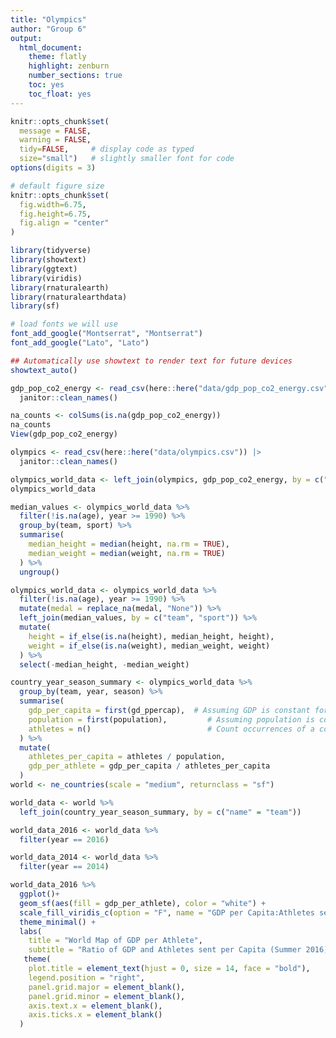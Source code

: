 ```yaml
---
title: "Olympics"
author: "Group 6"
output:
  html_document:
    theme: flatly
    highlight: zenburn
    number_sections: true
    toc: yes
    toc_float: yes
---
```


```r
knitr::opts_chunk$set(
  message = FALSE, 
  warning = FALSE, 
  tidy=FALSE,     # display code as typed
  size="small")   # slightly smaller font for code
options(digits = 3)

# default figure size
knitr::opts_chunk$set(
  fig.width=6.75, 
  fig.height=6.75,
  fig.align = "center"
)
```

```r
library(tidyverse)
library(showtext)
library(ggtext)
library(viridis)
library(rnaturalearth)
library(rnaturalearthdata)
library(sf)
```


```r
# load fonts we will use
font_add_google("Montserrat", "Montserrat") 
font_add_google("Lato", "Lato")

## Automatically use showtext to render text for future devices
showtext_auto()

gdp_pop_co2_energy <- read_csv(here::here("data/gdp_pop_co2_energy.csv")) |> 
  janitor::clean_names() 

na_counts <- colSums(is.na(gdp_pop_co2_energy))
na_counts
View(gdp_pop_co2_energy)
```


```r
olympics <- read_csv(here::here("data/olympics.csv")) |> 
  janitor::clean_names() 
```

```r
olympics_world_data <- left_join(olympics, gdp_pop_co2_energy, by = c("team" = "country", "year"))
olympics_world_data

```


```r
median_values <- olympics_world_data %>%
  filter(!is.na(age), year >= 1990) %>%
  group_by(team, sport) %>%
  summarise(
    median_height = median(height, na.rm = TRUE),
    median_weight = median(weight, na.rm = TRUE)
  ) %>% 
  ungroup()

olympics_world_data <- olympics_world_data %>%
  filter(!is.na(age), year >= 1990) %>%
  mutate(medal = replace_na(medal, "None")) %>%
  left_join(median_values, by = c("team", "sport")) %>%
  mutate(
    height = if_else(is.na(height), median_height, height),
    weight = if_else(is.na(weight), median_weight, weight)
  ) %>%
  select(-median_height, -median_weight)

```





```r
country_year_season_summary <- olympics_world_data %>%
  group_by(team, year, season) %>%
  summarise(
    gdp_per_capita = first(gd_ppercap),  # Assuming GDP is constant for the country and year
    population = first(population),         # Assuming population is constant for the country and year
    athletes = n()                          # Count occurrences of a country 
  ) %>%
  mutate(
    athletes_per_capita = athletes / population,
    gdp_per_athlete = gdp_per_capita / athletes_per_capita
  )
world <- ne_countries(scale = "medium", returnclass = "sf")
```

```r
world_data <- world %>%
  left_join(country_year_season_summary, by = c("name" = "team"))

world_data_2016 <- world_data %>% 
  filter(year == 2016)

world_data_2014 <- world_data %>% 
  filter(year == 2014)
```

```r
world_data_2016 %>% 
  ggplot()+
  geom_sf(aes(fill = gdp_per_athlete), color = "white") +
  scale_fill_viridis_c(option = "F", name = "GDP per Capita:Athletes sent per Capita", na.value = "grey50", alpha = 1, begin = 0, end = 1, direction = -1) +
  theme_minimal() +
  labs(
    title = "World Map of GDP per Athlete",
    subtitle = "Ratio of GDP and Athletes sent per Capita (Summer 2016)")+
   theme(
    plot.title = element_text(hjust = 0, size = 14, face = "bold"),
    legend.position = "right",
    panel.grid.major = element_blank(),
    panel.grid.minor = element_blank(),
    axis.text.x = element_blank(),
    axis.ticks.x = element_blank()
  )
```









